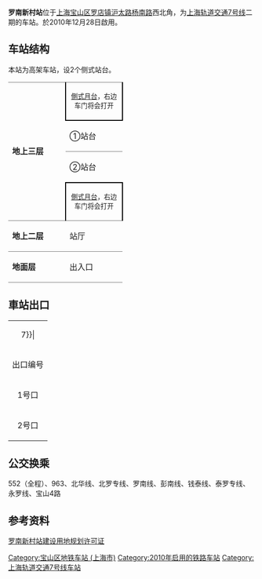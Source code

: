 {{noteTA 
|G1 =Railway}}
{{SH Future infrastructure}}
{{Infobox station
|name = 罗南新村
|eng_name = Luonan Xincun
|symbol_right =
|linecolour = {{上海地铁颜色|7|yes}}
|image = Luonan Xincun Station 20140615 112609.jpg
|caption = 罗南新村站站台
|other_name = 
|country = {{PRC}}
|borough = [[上海市|上海市]][[宝山区_(上海市)|宝山区]][[罗店镇_(上海市)|罗店镇]]
|address = [[沪太路|沪太路]]与[[杨南路|杨南路]]交叉口北侧
|coordinates = {{coord|31|24|13|N|121|20|43|E|type:railwaystation}}
|elevation = 
|owned = [[上海申通地铁集团|上海申通地铁集团]]
|operator = [[上海地铁|上海地铁]]
|lines = {{上海地铁线路名|7|SL}}
|distance = 
|platform = 2個[[側式月台|側式月台]]
|tracks = 2条
|bus_routes = 
|bus_stands = 
|connections = 
|structure = 地上车站
|hall = 地上站厅
|depth = 
|levels = 
|interchange = 
|exits = 2个
|architect = 
|architectural_style = 
|colour = 
|type = 
|status = 运营中
|code = 
|classification = 
|website = 
|built = 
|opened = {{Start date|2010|12|28|df=y}}
|pass_year = 
|passengers = 
|pass_system = 
|pass_rank = 
|mpassengers = 
|trains = 
|station_hours = 
|hours = 
|first = 往{{上海地铁起讫站|7|L}}：6:46<br/>往{{上海地铁起讫站|7|R}}：5:32
|last = 往{{上海地铁起讫站|7|L}}：23:46<br/>往{{上海地铁起讫站|7|R}}：22:17
|adjacent = {{adjacent stations|system=上海地铁|line=7|left=美兰湖|right=潘广路}}
}}
'''罗南新村站'''位于[[上海|上海]][[宝山区_(上海市)|宝山区]][[罗店镇_(上海市)|罗店镇]][[沪太路|沪太路]][[杨南路|杨南路]]西北角，为[[上海轨道交通7号线|上海轨道交通7号线]]二期的车站。於2010年12月28日啟用。

== 车站结构 ==
本站为高架车站，设2个侧式站台。
{|cellspacing=0 cellpadding=3
|style="border-top:solid 1px gray;border-bottom:solid 1px gray;" rowspan=4 width=100|'''地上三层'''
|style="border-top:solid 1px gray;border-right:solid 2px black;border-left:solid 2px black;border-bottom:solid 2px black;" colspan=2|<center><small>[[側式月台|側式月台]]，右边车门将会打开</small></center>
|-
|style="border-bottom:solid 1px gray;" width=100|①站台
|style="border-bottom:solid 1px gray;" width=350|{{arrow|L}} {{上海地铁线路名|7}}往{{站|美兰湖}}<small>（终点站）</small>
|-
|②站台
|{{split text|{{0|{{arrow|L}}}} {{上海地铁线路名|7}}往{{站|花木路}}<small>（{{站|潘广路}}）</small>|{{arrow|R}}}}
|-
|style="border-top:solid 2px black;border-right:solid 2px black;border-left:solid 2px black;border-bottom:solid 1px gray;" colspan=2|<center><small>[[側式月台|側式月台]]，右边车门将会打开</small></center>
|-
|style="border-bottom:solid 1px gray;"|'''地上二层'''
|style="border-bottom:solid 1px gray;"|站厅
|style="border-bottom:solid 1px gray;"|票务服务、自动售票机、人工服务台
|-
|style="border-bottom:solid 1px gray;"|'''地面层'''
|style="border-bottom:solid 1px gray;"|出入口
|style="border-bottom:solid 1px gray;"|1-2出入口
|}

== 車站出口 ==
{| class="wikitable"
|colspan=4 align="center" bgcolor={{上海地铁颜色|7}}|
|-
! 出口编号 !! 建议前往目的地 !! 照片
|-
| 1号口 || ||
|-
| 2号口 || ||
|}

== 公交换乘 ==
552（全程）、963、北华线、北罗专线、罗南线、彭南线、钱泰线、泰罗专线、永罗线、宝山4路

==参考资料==
[https://web.archive.org/web/20070927192711/http://www.shghj.gov.cn/Ct_3.aspx?ct_id=00060613E09341 罗南新村站建设用地规划许可证]

{{commonscat|Luonan Xincun Station}}
{{上海轨道交通7号线车站}}

[[Category:宝山区地铁车站_(上海市)|Category:宝山区地铁车站 (上海市)]]
[[Category:2010年启用的铁路车站|Category:2010年启用的铁路车站]]

{{Shmetro-stub}}
[[Category:上海轨道交通7号线车站|Category:上海轨道交通7号线车站]]